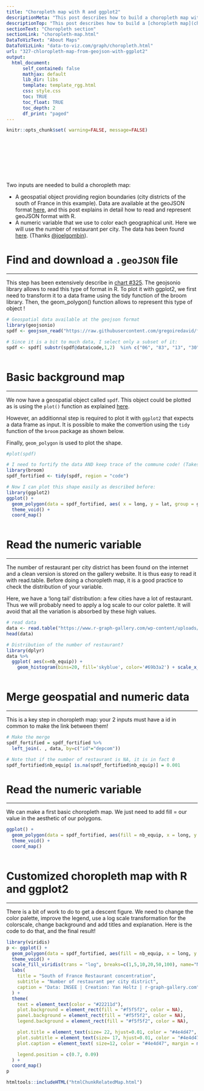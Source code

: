 ```yaml
---
title: "Choropleth map with R and ggplot2"
descriptionMeta: "This post describes how to build a choropleth map with R and the ggplot2 package. It shows how to load geospatial data in R, merge region features and build the map. Reproducible code is provided."
descriptionTop: "This post describes how to build a [choropleth map](choropleth-map.html) with `R` and the `ggplot2` package. It shows how to load geospatial data in R, merge region features and build the map. Reproducible code is provided."
sectionText: "Choropleth section"
sectionLink: "choropleth-map.html"
DataToVizText: "About Maps"
DataToVizLink: "data-to-viz.com/graph/choropleth.html"
url: "327-chloropleth-map-from-geojson-with-ggplot2"
output:
  html_document:
      self_contained: false    
      mathjax: default
      lib_dir: libs
      template: template_rgg.html
      css: style.css
      toc: TRUE
      toc_float: TRUE
      toc_depth: 2
      df_print: "paged"
---
```



```r
knitr::opts_chunk$set( warning=FALSE, message=FALSE)
```

<div class="container" style="padding-top: 100px">






Two inputs are needed to build a choropleth map:

- A geospatial object providing region boundaries (city districts of the south of France in this example). Data are available at the geoJSON format [here](https://github.com/gregoiredavid/france-geojson), and this post explains in detail how to read and represent geoJSON format with R.
- A numeric variable that we use to color each geographical unit. Here we will use the number of restaurant per city. The data has been found [here](https://www.insee.fr/fr/accueil). (Thanks [@joelgombin](https://twitter.com/joelgombin)).









# Find and download a `.geoJSON` file
***


This step has been extensively describe in [chart #325](325-background-map-from-geojson-format-in-r/). The geojsonio library allows to read this type of format in R. To plot it with ggplot2, we first need to transform it to a data frame using the tidy function of the broom library. Then, the geom_polygon() function allows to represent this type of object !

```r
# Geospatial data available at the geojson format
library(geojsonio)
spdf <- geojson_read("https://raw.githubusercontent.com/gregoiredavid/france-geojson/master/communes.geojson",  what = "sp")

# Since it is a bit to much data, I select only a subset of it:
spdf <- spdf[ substr(spdf@data$code,1,2)  %in% c("06", "83", "13", "30", "34", "11", "66") , ]
```


```r
```











# Basic background map
***

<div class = "row">

<div class = "col-md-6  col-sm-12 align-self-center">

We now have a geospatial object called `spdf`. This object could be plotted as is using the `plot()` function as explained [here](choropleth-map-in-r.html).

However, an additionnal step is required to plot it with `ggplot2` that expects a data frame as input. It is possible to make the convertion using the `tidy` function of the `broom` package as shown below.

Finally, `geom_polygon` is used to plot the shape.

</div>


<div class = "col-md-6  col-sm-12">

```r
#plot(spdf)

# I need to fortify the data AND keep trace of the commune code! (Takes ~2 minutes)
library(broom)
spdf_fortified <- tidy(spdf, region = "code")

# Now I can plot this shape easily as described before:
library(ggplot2)
ggplot() +
  geom_polygon(data = spdf_fortified, aes( x = long, y = lat, group = group), fill="white", color="grey") +
  theme_void() +
  coord_map()
```

</div>
</div>

```r
```













# Read the numeric variable
***

<div class = "row">

<div class = "col-md-6  col-sm-12 align-self-center">

The number of restaurant per city district has been found on the internet and a clean version is stored on the gallery website. It is thus easy to read it with read.table. Before doing a choropleth map, it is a good practice to check the distribution of your variable.

Here, we have a ‘long tail’ distribution: a few cities have a lot of restaurant. Thus we will probably need to apply a log scale to our color palette. It will avoid that all the variation is absorbed by these high values.

</div>


<div class = "col-md-6  col-sm-12">

```r
# read data
data <- read.table("https://www.r-graph-gallery.com/wp-content/uploads/2017/12/data_on_french_states.csv", header=T, sep=";")
head(data)

# Distribution of the number of restaurant?
library(dplyr)
data %>%
  ggplot( aes(x=nb_equip)) +
    geom_histogram(bins=20, fill='skyblue', color='#69b3a2') + scale_x_log10()
```

</div>
</div>

```r
```













# Merge geospatial and numeric data
***

This is a key step in choropleth map: your 2 inputs must have a id in common to make the link between them!


```r
# Make the merge
spdf_fortified = spdf_fortified %>%
  left_join(. , data, by=c("id"="depcom"))

# Note that if the number of restaurant is NA, it is in fact 0
spdf_fortified$nb_equip[ is.na(spdf_fortified$nb_equip)] = 0.001
```











# Read the numeric variable
***

<div class = "row">

<div class = "col-md-6  col-sm-12 align-self-center">

We can make a first basic choropleth map. We just need to add fill = our value in the aesthetic of our polygons.

</div>


<div class = "col-md-6  col-sm-12">

```r
ggplot() +
  geom_polygon(data = spdf_fortified, aes(fill = nb_equip, x = long, y = lat, group = group)) +
  theme_void() +
  coord_map()
```

</div>
</div>

```r
```











# Customized choropleth map with R and ggplot2
***

There is a bit of work to do to get a descent figure. We need to change the color palette, improve the legend, use a log scale transformation for the colorscale, change background and add titles and explanation. Here is the code to do that, and the final result!


```r
library(viridis)
p <- ggplot() +
  geom_polygon(data = spdf_fortified, aes(fill = nb_equip, x = long, y = lat, group = group) , size=0, alpha=0.9) +
  theme_void() +
  scale_fill_viridis(trans = "log", breaks=c(1,5,10,20,50,100), name="Number of restaurant", guide = guide_legend( keyheight = unit(3, units = "mm"), keywidth=unit(12, units = "mm"), label.position = "bottom", title.position = 'top', nrow=1) ) +
  labs(
    title = "South of France Restaurant concentration",
    subtitle = "Number of restaurant per city district",
    caption = "Data: INSEE | Creation: Yan Holtz | r-graph-gallery.com"
  ) +
  theme(
    text = element_text(color = "#22211d"),
    plot.background = element_rect(fill = "#f5f5f2", color = NA),
    panel.background = element_rect(fill = "#f5f5f2", color = NA),
    legend.background = element_rect(fill = "#f5f5f2", color = NA),

    plot.title = element_text(size= 22, hjust=0.01, color = "#4e4d47", margin = margin(b = -0.1, t = 0.4, l = 2, unit = "cm")),
    plot.subtitle = element_text(size= 17, hjust=0.01, color = "#4e4d47", margin = margin(b = -0.1, t = 0.43, l = 2, unit = "cm")),
    plot.caption = element_text( size=12, color = "#4e4d47", margin = margin(b = 0.3, r=-99, unit = "cm") ),

    legend.position = c(0.7, 0.09)
  ) +
  coord_map()
p
```















<!-- Close container -->
</div>




```r
htmltools::includeHTML("htmlChunkRelatedMap.html")
```
